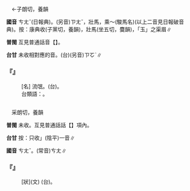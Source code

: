 
=={{ruby|駔|ㄘㄤˇ}}==

　←子朗切，養韻{{ruby|＝|ㄗㄤˇ}}

'''國音''' <rt>ㄘㄤˇ</rt>(日報典)。(另音)<rt>ㄗㄤˇ</rt>，壯馬{{ruby|。|ㄐㄩ}}，乘～(駿馬名)(以上二音見日報破音典)。按：康典收{{ruby|：|ㄗㄤˇ}}(子黨切，養韻)，壯馬{{ruby|。|ㄗㄨˇ}}(坐五切，麌韻)，「玉」之渠眉∥

'''普閩''' 互見普通話音【{{ruby|駔|ㄗㄤˇ}}】。

'''台甘''' 未收相對應的音。(台)(另音)<rt>ㄗㆦˋ</rt>{{ruby|。|ㄗㆲˋ}}∥

    

==='''『{{ruby|駔|ㄘㄤˇ}}{{ruby|子|·ㄗˇ}}』'''===
: [名] 流氓。(台){{ruby|鱸|ㄌㆦˊ}}{{ruby|鰻|ㄇㄨㄚˊ}}。
:台類語：{{ruby|闖|ㄘㄨㄤ˪}}{{ruby|兄|ㄏㄧㆩ}}。
:
    

=={{ruby|蒼|ㄘㄤˇ}}==

　采朗切，養韻

'''普閩''' 未收。互見普通話話【{{ruby|蒼|ㄘㄤ}}】項內。

'''台甘''' 按：只收{{ruby|「|ㄘㆲ}}」(陰平)一音∥

'''國音''' <rt>ㄘㄤˇ</rt>。(常音)<rt>ㄘㄤ</rt>∥

    

==='''『{{ruby|莽|ㄇㄤˇ}}{{ruby|蒼|ㄘㄤˇ}}』'''===
: [狀](文) (台){{ruby|郊|ㄍㄠ}}{{ruby|外|ㆣㄨㄚ˫}}{{ruby|景|ㄍㄧㄥˋ}}{{ruby|色|ㄒㄧㆤㆶ}}{{ruby|寒|ㄏㄢˊ}}{{ruby|微|ㆠㄧˊ}}{{ruby|丌|ㆤ}}{{ruby|款|ㄎㄨㄢˋ}}。
    
